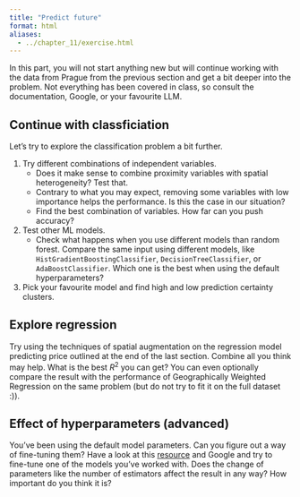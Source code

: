 ```yaml
---
title: "Predict future"
format: html
aliases:
  - ../chapter_11/exercise.html
---
```


<!-- Playing with scikit-learn. -->

In this part, you will not start anything new but will continue working with the data from Prague from the previous section and get a bit deeper into the problem. Not everything has been covered in class, so consult the documentation, Google, or your favourite LLM.

## Continue with classficiation

Let's try to explore the classification problem a bit further.

1. Try different combinations of independent variables.
    - Does it make sense to combine proximity variables with spatial heterogeneity? Test that.
    - Contrary to what you may expect, removing some variables with low importance helps the performance. Is this the case in our situation?
    - Find the best combination of variables. How far can you push accuracy?
2. Test other ML models.
    - Check what happens when you use different models than random forest. Compare the same input using different models, like `HistGradientBoostingClassifier`, `DecisionTreeClassifier`, or `AdaBoostClassifier`. Which one is the best when using the default hyperparameters?
3. Pick your favourite model and find high and low prediction certainty clusters.

## Explore regression

Try using the techniques of spatial augmentation on the regression model predicting price outlined at the end of the last section. Combine all you think may help. What is the best $R^2$ you can get? You can even optionally compare the result with the performance of Geographically Weighted Regression on the same problem (but do not try to fit it on the full dataset :)).

## Effect of hyperparameters (advanced)

You've been using the default model parameters. Can you figure out a way of fine-tuning them? Have a look at this [resource](https://scikit-learn.org/stable/modules/grid_search.html) and Google and try to fine-tune one of the models you've worked with. Does the change of parameters like the number of estimators affect the result in any way? How important do you think it is?
